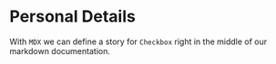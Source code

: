
<Meta title="Profile/Progress" component={ProfileProgress} />

# Personal Details

With `MDX` we can define a story for `Checkbox` right in the middle of our
markdown documentation.

<Preview>
  <Story name="Default Component">
    <ProfileProgress />
  </Story>
</Preview>
